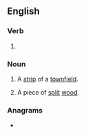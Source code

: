 ==English==

===Verb===
{{head|en|verb form}}

# {{present participle of|en|rive|nocat=1}}

===Noun===
{{en-noun}}

# {{lb|en|historical|agriculture}} A [[strip]] of a [[townfield]].
# {{lb|en|archaic}} A piece of [[split]] [[wood]].

===Anagrams===
* {{anagrams|en|a=giinrv|Girvin|Irving|Virgin|Virnig|virgin|viring}}